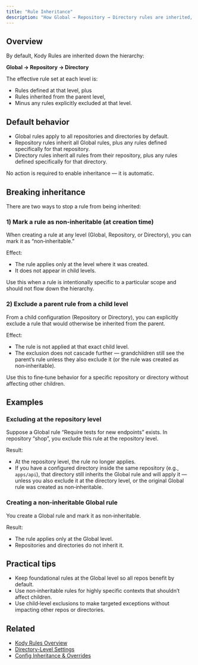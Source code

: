 ```yaml
---
title: "Rule Inheritance"
description: "How Global → Repository → Directory rules are inherited, and how to stop or exclude inheritance at specific levels."
---
```


## Overview

By default, Kody Rules are inherited down the hierarchy:

**Global → Repository → Directory**

The effective rule set at each level is:
- Rules defined at that level, plus
- Rules inherited from the parent level,
- Minus any rules explicitly excluded at that level.

## Default behavior

- Global rules apply to all repositories and directories by default.
- Repository rules inherit all Global rules, plus any rules defined specifically for that repository.
- Directory rules inherit all rules from their repository, plus any rules defined specifically for that directory.

No action is required to enable inheritance — it is automatic.

## Breaking inheritance

There are two ways to stop a rule from being inherited:

### 1) Mark a rule as non‑inheritable (at creation time)

When creating a rule at any level (Global, Repository, or Directory), you can mark it as “non‑inheritable.”

Effect:
- The rule applies only at the level where it was created.
- It does not appear in child levels.

Use this when a rule is intentionally specific to a particular scope and should not flow down the hierarchy.

### 2) Exclude a parent rule from a child level

From a child configuration (Repository or Directory), you can explicitly exclude a rule that would otherwise be inherited from the parent.

Effect:
- The rule is not applied at that exact child level.
- The exclusion does not cascade further — grandchildren still see the parent’s rule unless they also exclude it (or the rule was created as non‑inheritable).

Use this to fine‑tune behavior for a specific repository or directory without affecting other children.

## Examples

### Excluding at the repository level

Suppose a Global rule “Require tests for new endpoints” exists. In repository “shop”, you exclude this rule at the repository level.

Result:
- At the repository level, the rule no longer applies.
- If you have a configured directory inside the same repository (e.g., `apps/api`), that directory still inherits the Global rule and will apply it — unless you also exclude it at the directory level, or the original Global rule was created as non‑inheritable.

### Creating a non‑inheritable Global rule

You create a Global rule and mark it as non‑inheritable.

Result:
- The rule applies only at the Global level.
- Repositories and directories do not inherit it.

## Practical tips

- Keep foundational rules at the Global level so all repos benefit by default.
- Use non‑inheritable rules for highly specific contexts that shouldn’t affect children.
- Use child‑level exclusions to make targeted exceptions without impacting other repos or directories.

## Related

- <a href="/how_to_use/en/code_review/configs/kody_rules">Kody Rules Overview</a>
- <a href="/how_to_use/en/code_review/configs/directory_level">Directory-Level Settings</a>
- <a href="/how_to_use/en/code_review/configs/inheritance_overrides">Config Inheritance & Overrides</a>
